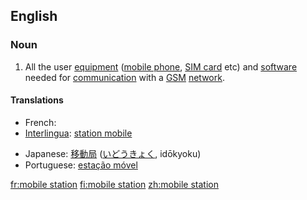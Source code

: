 ==English==

===Noun===
{{en-noun|sg=[[mobile]] [[station]]}}

# {{telecommunications}} All the user [[equipment]] ([[mobile phone]], [[SIM card]] etc) and [[software]] needed for [[communication]] with a [[GSM]] [[network]].

====Translations====
{{trans-top|mobile equipment}}
* French: {{t+|fr|station mobile|f}}
* [[Interlingua]]: [[station mobile]]
{{trans-mid}}
* Japanese: [[移動局]] ([[いどうきょく]], idōkyoku)
* Portuguese: [[estação móvel]] {{f}}
{{trans-bottom}}

[[fr:mobile station]]
[[fi:mobile station]]
[[zh:mobile station]]